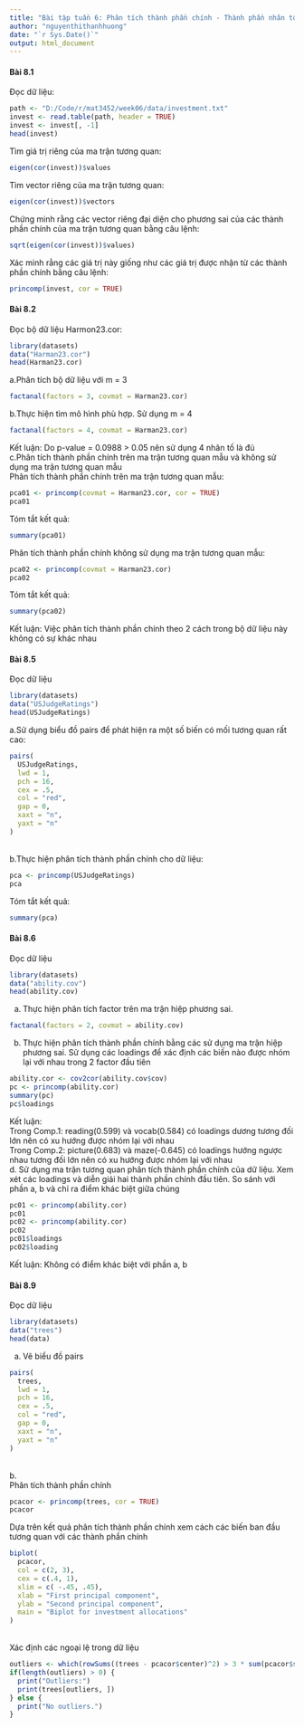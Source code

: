 ```yaml
---
title: "Bài tập tuần 6: Phân tích thành phần chính - Thành phần nhân tố"
author: "nguyenthithanhhuong"
date: "`r Sys.Date()`"
output: html_document
---
```


#### **Bài 8.1**
Đọc dữ liệu:
```r
path <- "D:/Code/r/mat3452/week06/data/investment.txt"
invest <- read.table(path, header = TRUE)
invest <- invest[, -1]
head(invest)
```
Tìm giá trị riêng của ma trận tương quan:
```r
eigen(cor(invest))$values
```
Tìm vector riêng của ma trận tương quan:
```r
eigen(cor(invest))$vectors
```
Chứng minh rằng các vector riêng đại diện cho phương sai của các thành phần chính của ma trận tương quan bằng câu lệnh:
```r
sqrt(eigen(cor(invest))$values) 
```
Xác minh rằng các giá trị này giống như các giá trị được nhận từ các thành phần chính bằng câu lệnh:
```r
princomp(invest, cor = TRUE)
```

#### **Bài 8.2**
Đọc bộ dữ liệu Harmon23.cor:
```r
library(datasets)
data("Harman23.cor")
head(Harman23.cor)
```
a.Phân tích bộ dữ liệu với m = 3
```r
factanal(factors = 3, covmat = Harman23.cor)
```
b.Thực hiện tìm mô hình phù hợp. Sử dụng m = 4
```r
factanal(factors = 4, covmat = Harman23.cor)
```
Kết luận: Do p-value = 0.0988 > 0.05 nên sử dụng 4 nhân tố là đủ \
c.Phân tích thành phần chính trên ma trận tương quan mẫu và không sử dụng ma trận tương quan mẫu \
Phân tích thành phần chính trên ma trận tương quan mẫu:
```r
pca01 <- princomp(covmat = Harman23.cor, cor = TRUE)
pca01
```

Tóm tắt kết quả:
```r
summary(pca01)
```

Phân tích thành phần chính không sử dụng ma trận tương quan mẫu:
```r
pca02 <- princomp(covmat = Harman23.cor)
pca02
```

Tóm tắt kết quả:
```r
summary(pca02)
```

Kết luận: Việc phân tích thành phần chính theo 2 cách trong bộ dữ liệu này không có sự khác nhau

#### **Bài 8.5**
Đọc dữ liệu
```r
library(datasets)
data("USJudgeRatings")
head(USJudgeRatings)
```
a.Sử dụng biểu đồ pairs để phát hiện ra một số biến có mối tương quan rất cao:
```r
pairs(
  USJudgeRatings,
  lwd = 1,
  pch = 16,
  cex = .5,
  col = "red",
  gap = 0,
  xaxt = "n",
  yaxt = "n"
)
```
\
b.Thực hiện phân tích thành phần chính cho dữ liệu:
```r
pca <- princomp(USJudgeRatings)
pca
```

Tóm tắt kết quả:
```r
summary(pca)
```

#### **Bài 8.6**
Đọc dữ liệu
```r
library(datasets)
data("ability.cov")
head(ability.cov)
```
a. Thực hiện phân tích factor trên ma trận hiệp phương sai.
```r
factanal(factors = 2, covmat = ability.cov)
```
b. Thực hiện phân tích thành phần chính bằng các sử dụng ma trận hiệp phương sai. Sử dụng các loadings để xác định các biến nào được nhóm lại với nhau trong 2 factor đầu tiên
```r
ability.cor <- cov2cor(ability.cov$cov)
pc <- princomp(ability.cor)
summary(pc)
pc$loadings
```
Kết luận: \
Trong Comp.1: reading(0.599) và vocab(0.584) có loadings dương tương đối lớn nên có xu hướng được nhóm lại với nhau \
Trong Comp.2: picture(0.683) và maze(-0.645) có loadings hướng ngược nhau tương đối lớn nên có xu hướng được nhóm lại với nhau \
d. Sử dụng ma trận tương quan phân tích thành phần chính của dữ liệu. Xem xét các loadings và diễn giải hai thành phần chính đầu tiên. So sánh với phần a, b và chỉ ra điểm khác biệt giữa chúng
```r
pc01 <- princomp(ability.cor)
pc01
pc02 <- princomp(ability.cor)
pc02
pc01$loadings
pc02$loading
```

Kết luận: Không có điểm khác biệt với phần a, b

#### **Bài 8.9**
Đọc dữ liệu
```r
library(datasets)
data("trees")
head(data)
```
a. Vẽ biểu đồ pairs
```r
pairs(
  trees,
  lwd = 1,
  pch = 16,
  cex = .5,
  col = "red",
  gap = 0,
  xaxt = "n",
  yaxt = "n"
)
```
\
b. \
Phân tích thành phần chính
```r
pcacor <- princomp(trees, cor = TRUE)
pcacor
```
Dựa trên kết quả phân tích thành phần chính xem cách các biến ban đầu tương quan với các thành phần chính
```r
biplot(
  pcacor, 
  col = c(2, 3), 
  cex = c(.4, 1),
  xlim = c( -.45, .45),
  xlab = "First principal component",
  ylab = "Second principal component",
  main = "Biplot for investment allocations"
)
```
\
Xác định các ngoại lệ trong dữ liệu
```r
outliers <- which(rowSums((trees - pcacor$center)^2) > 3 * sum(pcacor$sdev^2) / length(pcacor$sdev))
if(length(outliers) > 0) {
  print("Outliers:")
  print(trees[outliers, ])
} else {
  print("No outliers.")
}

```